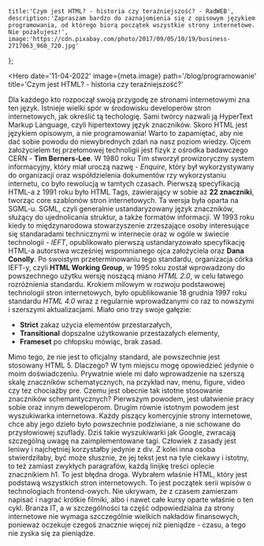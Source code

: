     title:'Czym jest HTML? - historia czy teraźniejszość? - RadWEB',
    description:'Zapraszam bardzo do zaznajomienia się z opisowym językiem programowania, od którego biorą początek wszystkie strony internetowe. Nie pożałujesz!',
    image:'https://cdn.pixabay.com/photo/2017/09/05/10/19/business-2717063_960_720.jpg'
};

<Hero
    date='11-04-2022'
    image={meta.image}
    path='/blog/programowanie'
    title='Czym jest HTML? - historia czy teraźniejszość?'
>
Dla każdego kto rozpoczął swoją przygodę ze stronami internetowymi zna ten język. Istnieje wielki spór w środowisku developerów stron internetowych, jak określić tą techologię. Sami twórcy nazwali ją HyperText Markup Language, czyli hipertextowy język znaczników. Skoro HTML jest językiem opisowym, a nie programowania! Warto to zapamiętać, aby nie dać sobie powodu do niewybrednych zdań na nasz poziom wiedzy.
</Hero>
<Content title='Historia języka znaczników'>
Ojcem założycielem tej przełomowej technoligii jest fizyk z ośrodka badawczego CERN - **Tim Berners-Lee**. W 1980 roku Tim stworzył prowizoryczny system informacyjny, który miał uroczą nazwę - *Enquire*, który był wykorzystywany do organizacji oraz współdzielenia dokumentów rzy wykorzystaniu internetu, co było rewolucją w tamtych czasach. Pierwszą specyfikacją HTML-a z 1991 roku było HTML Tags, zawierający w sobie aż **22 znaczniki**, tworząc core szablonów stron internetowych. Ta wersja była oparta na SGML-u. SGML, czyli generalnie ustandaryzowany język znaczników, służący do ujednolicania struktur, a także formatów informacji.
</Content>
<Content>
W 1993 roku kiedy to międzynarodowa stowarzyszenie zrzeszające osoby interesujące się standaradami technicznymi w internecie oraz w ogóle w świecie technologii - *IEFT*, opublikowało pierwszą ustandaryzowało specyfikację HTML-a autorstwa wcześniej wspomnianego ojca założyciela oraz **Dana Conolly**. Po swoistym przeterminowaniu tego standardu, organizacja córka IEFT-y, czyli **HTML Working Group**, w 1995 roku został wprowadzony do powszechnego użytku wersję noszącą miano *HTML 2.0*, w celu łatwego rozróżnienia standardu.
</Content>
<Content>
Krokiem milowym w rozwoju podstawowej technologii stron internetowych, było opublikowanie 18 grudnia 1997 roku standardu *HTML 4.0* wraz z regularnie wprowadzanymi co raz to nowszymi i szerszymi aktualizacjami. Miało ono trzy swoje gałęzie:
- **Strict** zakaz użycia elementów przestarzałych,
- **Transitional** dopszalne użytkowanie przestazałych elementy,
- **Frameset** po chłopsku mówiąc, brak zasad.
</Content>
<Content title='Teraźniejszość HTML'>
Mimo tego, że nie jest to oficjalny standard, ale powszechnie jest stosowany HTML 5. Dlaczego? W tym miejscu mogę opowiedzieć jedynie o moim doświadczeniu. Prywatnie wiele mi dało wprowadzenie na szerszą skalę znaczników schematycznych, na przykład nav, menu, figure, video czy tez chociażby pre. Czemu jest obecnie tak istotne stosowanie znaczników schemantycznych? Pierwszym powodem, jest ułatwienie pracy sobie oraz innym deweloperom. Drugim równie istotnym powodem jest wyszukiwarka internetowa. Każdy piszący komercyjnie strony internetowe, chce aby jego dzieło było powszechnie podziwiane, a nie schowane do przysłowiowej szuflady. Dziś takie wyszukiwarki jak Google, zwracają szczególną uwagę na zaimplementowane tagi. Człowiek z zasady jest leniwy i najchętniej korzystałby jedynie z div. Z kolei inna osoba stwierdziłaby, być może słusznie, że jej tekst jest na tyle ciekawy i istotny, to też zamiast zwykłych paragrafów, każdą linijkę treści oplecie znacznikiem h1. To jest błędna droga. Wybrałem właśnie HTML, który jest podstawą wszystkich stron internetowych. To jest początek serii wpisów o technologiach frontend-owych. Nie ukrywam, że z czasem zamierzam napisać i nagrać krótkie filmiki, albo i nawet całe kursy oparte właśnie o ten cykl. Branża IT, a w szczególności ta część odpowiedzialna za strony internetowe nie wymaga szcczególnie wielkich nakładów finansowych, ponieważ oczekuje czegoś znacznie więcej niż pieniądze - czasu, a tego nie zyska się za pieniądze.
</Content>
<Footer
    recent={[
        {
            title:'Czarny orzeł - Leszek Czarny',
            path:'#'
        },
        {
            title:'Czym jest HTML? - historia czy teraźniejszość?',
            path:'#'
        },
    ]}
></Footer>


